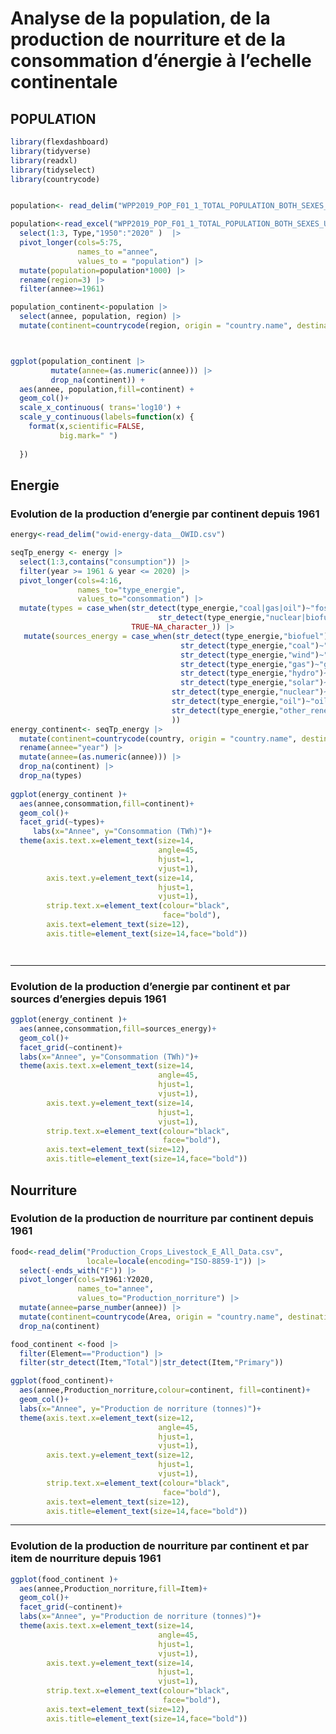 # Analyse de la population, de la production de nourriture et de la consommation d'énergie à l'echelle continentale 

## POPULATION

```r

library(flexdashboard)
library(tidyverse)
library(readxl)
library(tidyselect)
library(countrycode)


population<- read_delim("WPP2019_POP_F01_1_TOTAL_POPULATION_BOTH_SEXES_UN.csv", skip=16,  na="...")

population<-read_excel("WPP2019_POP_F01_1_TOTAL_POPULATION_BOTH_SEXES_UN.xlsx", skip = 16, na="...") |>
  select(1:3, Type,"1950":"2020" )  |>
  pivot_longer(cols=5:75,
               names_to ="annee",
               values_to = "population") |>
  mutate(population=population*1000) |>
  rename(region=3) |> 
  filter(annee>=1961)

population_continent<-population |>
  select(annee, population, region) |> 
  mutate(continent=countrycode(region, origin = "country.name", destination = "continent"))



ggplot(population_continent |> 
         mutate(annee=(as.numeric(annee))) |> 
         drop_na(continent)) +
  aes(annee, population,fill=continent) +
  geom_col()+
  scale_x_continuous( trans='log10') +
  scale_y_continuous(labels=function(x) {
    format(x,scientific=FALSE,
           big.mark=" ")
    
  })


```

## Energie

### Evolution de la production d'energie par continent depuis 1961

```r

energy<-read_delim("owid-energy-data__OWID.csv")

seqTp_energy <- energy |> 
  select(1:3,contains("consumption")) |>
  filter(year >= 1961 & year <= 2020) |> 
  pivot_longer(cols=4:16,
               names_to="type_energie",
               values_to="consommation") |> 
  mutate(types = case_when(str_detect(type_energie,"coal|gas|oil")~"fossil_fuel_consumption",
                                 str_detect(type_energie,"nuclear|biofuel|hydro|other_renewable|solar|wind")~"low_carbon_consumption",
                           TRUE~NA_character_)) |> 
   mutate(sources_energy = case_when(str_detect(type_energie,"biofuel")~"biofuel",
                                      str_detect(type_energie,"coal")~"coal",
                                      str_detect(type_energie,"wind")~"wind",
                                      str_detect(type_energie,"gas")~"gas",
                                      str_detect(type_energie,"hydro")~"hydro",
                                      str_detect(type_energie,"solar")~"solar",
                                    str_detect(type_energie,"nuclear")~"nuclear",
                                    str_detect(type_energie,"oil")~"oil",
                                    str_detect(type_energie,"other_renewable")~"other_renewable_consumption"
                                    ))
energy_continent<- seqTp_energy |>
  mutate(continent=countrycode(country, origin = "country.name", destination = "continent"))|>
  rename(annee="year") |> 
  mutate(annee=(as.numeric(annee))) |> 
  drop_na(continent) |> 
  drop_na(types)
    
ggplot(energy_continent )+
  aes(annee,consommation,fill=continent)+
  geom_col()+
  facet_grid(~types)+
     labs(x="Annee", y="Consommation (TWh)")+
  theme(axis.text.x=element_text(size=14,
                                 angle=45,
                                 hjust=1,
                                 vjust=1),
        axis.text.y=element_text(size=14,
                                 hjust=1,
                                 vjust=1),
        strip.text.x=element_text(colour="black",
                                  face="bold"),
        axis.text=element_text(size=12),
        axis.title=element_text(size=14,face="bold"))




```



-----------------------------------------------------------------------

### Evolution de la production d'energie par continent et par sources d'energies depuis 1961
```r

ggplot(energy_continent )+
  aes(annee,consommation,fill=sources_energy)+
  geom_col()+
  facet_grid(~continent)+
  labs(x="Annee", y="Consommation (TWh)")+
  theme(axis.text.x=element_text(size=14,
                                 angle=45,
                                 hjust=1,
                                 vjust=1),
        axis.text.y=element_text(size=14,
                                 hjust=1,
                                 vjust=1),
        strip.text.x=element_text(colour="black",
                                  face="bold"),
        axis.text=element_text(size=12),
        axis.title=element_text(size=14,face="bold"))

```

## Nourriture

###  Evolution de la production de nourriture par continent depuis 1961

```r

food<-read_delim("Production_Crops_Livestock_E_All_Data.csv",
                 locale=locale(encoding="ISO-8859-1")) |> 
  select(-ends_with("F")) |> 
  pivot_longer(cols=Y1961:Y2020,
               names_to="annee",
               values_to="Production_norriture") |> 
  mutate(annee=parse_number(annee)) |> 
  mutate(continent=countrycode(Area, origin = "country.name", destination = "continent")) |> 
  drop_na(continent)

food_continent <-food |> 
  filter(Element=="Production") |> 
  filter(str_detect(Item,"Total")|str_detect(Item,"Primary"))

ggplot(food_continent)+
  aes(annee,Production_norriture,colour=continent, fill=continent)+
  geom_col()+
  labs(x="Annee", y="Production de norriture (tonnes)")+
  theme(axis.text.x=element_text(size=12,
                                 angle=45,
                                 hjust=1,
                                 vjust=1),
        axis.text.y=element_text(size=12,
                                 hjust=1,
                                 vjust=1),
        strip.text.x=element_text(colour="black",
                                  face="bold"),
        axis.text=element_text(size=12),
        axis.title=element_text(size=14,face="bold"))


```


-----------------------------------------------------------------------

### Evolution de la production de nourriture par continent et par item de nourriture depuis 1961
```r

ggplot(food_continent )+
  aes(annee,Production_norriture,fill=Item)+
  geom_col()+
  facet_grid(~continent)+
  labs(x="Annee", y="Production de norriture (tonnes)")+
  theme(axis.text.x=element_text(size=14,
                                 angle=45,
                                 hjust=1,
                                 vjust=1),
        axis.text.y=element_text(size=14,
                                 hjust=1,
                                 vjust=1),
        strip.text.x=element_text(colour="black",
                                  face="bold"),
        axis.text=element_text(size=12),
        axis.title=element_text(size=14,face="bold"))
```


